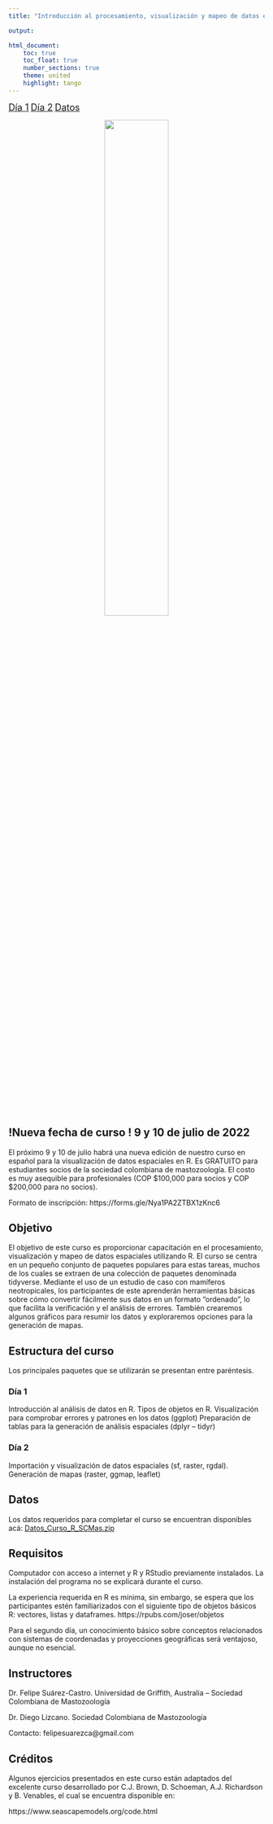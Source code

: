 ---
title: "Introducción al procesamiento, visualización y mapeo de datos espaciales en R"

output:

html_document:
    toc: true
    toc_float: true
    number_sections: true
    theme: united
    highlight: tango
---

<font size="4"><a href="R_curso_SCMas.html">Día 1</a></font>
<font size="4"><a href="R_curso_SCMas_dia2.html">Día 2</a></font>
<font size="4"><a href="Datos_Curso_R_SCMas.zip">Datos</a></font>

<center>
![](taller_R.png){width=50% height=50%}
</center>

## !Nueva fecha de curso ! 9 y 10 de julio de 2022

El próximo 9 y 10 de julio habrá una nueva edición de nuestro curso en español para la visualización de datos espaciales en R. Es GRATUITO para estudiantes socios de la sociedad colombiana de mastozoología. El costo es muy asequible para profesionales (COP $100,000 para socios y COP $200,000 para no socios). 

Formato de inscripción: https://forms.gle/Nya1PA2ZTBX1zKnc6

## Objetivo

El objetivo de este curso es proporcionar capacitación en el procesamiento, visualización y mapeo de  datos espaciales utilizando R. El curso se centra en un pequeño conjunto de paquetes populares para  estas tareas, muchos de los cuales se extraen de una colección de paquetes denominada tidyverse.  Mediante  el  uso  de  un  estudio  de  caso  con  mamíferos  neotropicales,  los  participantes  de  este  aprenderán  herramientas  básicas  sobre  cómo  convertir  fácilmente  sus  datos  en  un  formato  "ordenado", lo que facilita la verificación y el análisis de errores. También crearemos algunos gráficos  para resumir los datos y exploraremos opciones para la generación de mapas. 

## Estructura del curso 
 
Los principales paquetes que se utilizarán se presentan entre paréntesis. 
 
### Día 1 #####
 
Introducción al análisis de datos en R. Tipos de objetos en R. 
Visualización para comprobar errores y patrones en los datos (ggplot) 
Preparación de tablas para la generación de análisis espaciales (dplyr – tidyr) 
 
### Día 2 #### 
 
Importación y visualización de datos espaciales (sf, raster, rgdal). 
Generación de mapas (raster, ggmap, leaflet) 


## Datos 

Los datos requeridos para completar el curso se encuentran disponibles acá: <a href="Datos_Curso_R_SCMas.zip">Datos_Curso_R_SCMas.zip</a>
 
## Requisitos
 
Computador con acceso a internet y R y RStudio previamente instalados. La instalación del programa no se explicará durante el curso.  
 
La experiencia requerida en R es mínima, sin embargo, se espera que los participantes estén familiarizados con el siguiente tipo de objetos básicos R: vectores, listas y dataframes. https://rpubs.com/joser/objetos  
 
Para el segundo día, un conocimiento básico sobre conceptos relacionados con sistemas de coordenadas y proyecciones geográficas será ventajoso, aunque no esencial.  

## Instructores  
 
Dr. Felipe Suárez-Castro. Universidad de Griffith, Australia – Sociedad Colombiana de Mastozoología  

Dr. Diego Lizcano. Sociedad Colombiana de Mastozoología

Contacto: felipesuarezca@gmail.com  

## Créditos

Algunos ejercicios presentados en este curso están adaptados del excelente curso desarrollado por C.J. Brown, D. Schoeman, A.J. Richardson y B. Venables, el cual se encuentra disponible en:

https://www.seascapemodels.org/code.html

